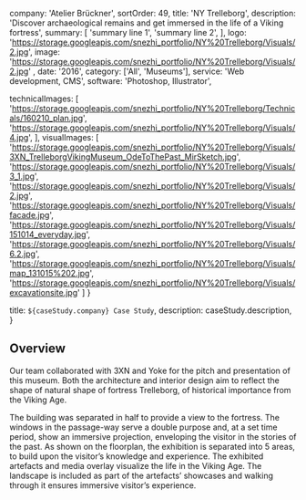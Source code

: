   company: 'Atelier Brückner',
  sortOrder: 49,
  title: 'NY Trelleborg',
  description:
    'Discover archaeological remains and get immersed in the life of a Viking fortress',
  summary: [
    'summary line 1',
    'summary line 2',
  ],
  logo: 'https://storage.googleapis.com/snezhi_portfolio/NY%20Trelleborg/Visuals/2.jpg',
  image: 'https://storage.googleapis.com/snezhi_portfolio/NY%20Trelleborg/Visuals/2.jpg' ,
  date: '2016',
  category: ['All', 'Museums'],
  service: 'Web development, CMS',
  software: 'Photoshop, Illustrator',

technicalImages: [
'https://storage.googleapis.com/snezhi_portfolio/NY%20Trelleborg/Technicals/160210_plan.jpg',
'https://storage.googleapis.com/snezhi_portfolio/NY%20Trelleborg/Visuals/4.jpg',
],
visualImages: [
  'https://storage.googleapis.com/snezhi_portfolio/NY%20Trelleborg/Visuals/3XN_TrelleborgVikingMuseum_OdeToThePast_MirSketch.jpg',
  'https://storage.googleapis.com/snezhi_portfolio/NY%20Trelleborg/Visuals/3_1.jpg',
  'https://storage.googleapis.com/snezhi_portfolio/NY%20Trelleborg/Visuals/2.jpg',
  'https://storage.googleapis.com/snezhi_portfolio/NY%20Trelleborg/Visuals/facade.jpg',
  'https://storage.googleapis.com/snezhi_portfolio/NY%20Trelleborg/Visuals/151014_everyday.jpg',
  'https://storage.googleapis.com/snezhi_portfolio/NY%20Trelleborg/Visuals/6.2.jpg',
    'https://storage.googleapis.com/snezhi_portfolio/NY%20Trelleborg/Visuals/map_131015%202.jpg',
  'https://storage.googleapis.com/snezhi_portfolio/NY%20Trelleborg/Visuals/excavationsite.jpg'
  ]
}

  title: `${caseStudy.company} Case Study`,
  description: caseStudy.description,
}

## Overview

Our team collaborated with 3XN and Yoke for the pitch and presentation of this museum. Both the architecture and interior design aim to reflect the shape of natural shape of fortress Trelleborg, of historical importance from the Viking Age. 

The building was separated in half to provide a view to the fortress. The windows in the passage-way serve a double purpose and, at a set time period, show an immersive projection, enveloping the visitor in the stories of the past.
As shown on the floorplan, the exhibition is separated into 5 areas, to build upon the visitor’s knowledge and experience. The exhibited artefacts and media overlay visualize the life in the Viking Age. The landscape is included as part of the artefacts’ showcases and walking through it ensures immersive visitor’s experience.


